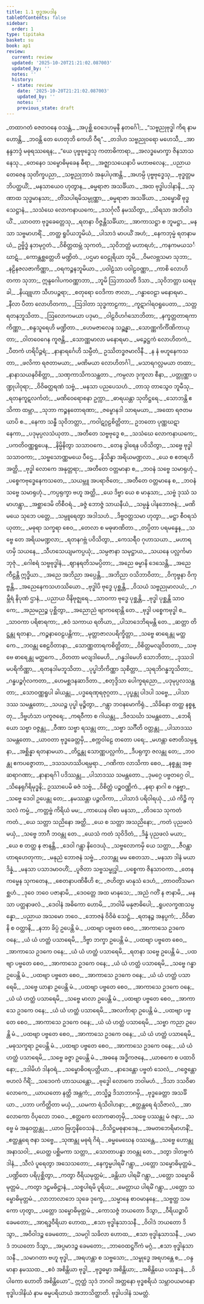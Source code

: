 ```yaml
---
title: 1.1 ဗုဒ္ဓအပဒါန
tableOfContents: false
sidebar:
  order: 1
type: tipitaka
basket: su
book: ap1
review:
  current: review
  updated: '2025-10-20T21:21:02.087003'
  updated_by: ''
  notes: ''
  history:
  - state: review
    date: '2025-10-20T21:21:02.087003'
    updated_by: ''
    notes: ''
    previous_state: draft
---
```



<DynamicBreadcrumb />


<ReviewStatus review={frontmatter.review} showDetails={true} />

<HypothesisAnnotation frontmatter={frontmatter} />

<Division number="1" book="ap1" e="ch" v="20" p="1">

<Paragraph number="2" type="verses" book="ap1">
_တထာဂတံ ဇေတဝနေ ဝသန္တံ,_  
_အပုစ္ဆိ ဝေဒေဟမုနီ နတင်္ဂေါ;_  
_“သဗ္ဗညုဗုဒ္ဓါ ကိရ နာမ ဟောန္တိ,_  
_ဘဝန္တိ တေ ဟေတုဘိ ကေဟိ ဝီရ”._  

</Paragraph>

</Division>
<Division number="2" book="ap1" e="ch" v="20" p="1">

<Paragraph number="3" type="verses" book="ap1">
_တဒါဟ သဗ္ဗညုဝရော မဟေသီ,_  
_အာနန္ဒဘဒ္ဒံ မဓုရဿရေန;_  
_“ယေ ပုဗ္ဗဗုဒ္ဓေသု ကတာဓိကာရာ,_  
_အလဒ္ဓမောက္ခာ ဇိနသာသနေသု._  

</Paragraph>

</Division>
<Division number="3" book="ap1" e="ch" v="20" p="1">

<Paragraph number="4" type="verses" book="ap1">
_တေနေဝ သမ္ဗောဓိမုခေန ဓီရာ,_  
_အဇ္ဈာသယေနာပိ မဟာဗလေန;_  
_ပညာယ တေဇေန သုတိက္ခပညာ,_  
_သဗ္ဗညုဘာဝံ အနုပါပုဏန္တိ._  

</Paragraph>

</Division>
<Division number="4" book="ap1" e="ch" v="20" p="1">

<Paragraph number="5" type="verses" book="ap1">
_အဟမ္ပိ ပုဗ္ဗဗုဒ္ဓေသု,_  
_ဗုဒ္ဓတ္တမဘိပတ္ထယိံ;_  
_မနသာယေဝ ဟုတွာန,_  
_ဓမ္မရာဇာ အသင်္ခိယာ._  

</Paragraph>

</Division>
<Division number="5" book="ap1" e="ch" v="20" p="2">

<Paragraph number="6" type="verses" book="ap1">
_အထ ဗုဒ္ဓါပဒါနာနိ,_  
_သုဏာထ သုဒ္ဓမာနသာ;_  
_တိံသပါရမိသမ္ပုဏ္ဏာ,_  
_ဓမ္မရာဇာ အသင်္ခိယာ._  

</Paragraph>

</Division>
<Division number="6" book="ap1" e="ch" v="20" p="2">

<Paragraph number="7" type="verses" book="ap1">
_သမ္ဗောဓိံ ဗုဒ္ဓသေဋ္ဌာနံ,_  
_သသံဃေ လောကနာယကေ;_  
_ဒသင်္ဂုလီ နမဿိတွာ,_  
_သိရသာ အဘိဝါဒယိံ._  

</Paragraph>

</Division>
<Division number="7" book="ap1" e="ch" v="20" p="2">

<Paragraph number="8" type="verses" book="ap1">
_ယာဝတာ ဗုဒ္ဓခေတ္တေသု,_  
_ရတနာ ဝိဇ္ဇန္တိသင်္ခိယာ;_  
_အာကာသဋ္ဌာ စ ဘူမဋ္ဌာ,_  
_မနသာ သဗ္ဗမာဟရိံ._  

</Paragraph>

</Division>
<Division number="8" book="ap1" e="ch" v="20" p="2">

<Paragraph number="9" type="verses" book="ap1">
_တတ္ထ ရူပိယဘူမိယံ,_  
_ပါသာဒံ မာပယိံ အဟံ;_  
_နေကဘုမ္မံ ရတနာမယံ,_  
ဥဗ္ဗိဒ္ဓံ နဘမုဂ္ဂတံ._  

</Paragraph>

</Division>
<Division number="9" book="ap1" e="ch" v="20" p="2">

<Paragraph number="10" type="verses" book="ap1">
_ဝိစိတ္တထမ္ဘံ သုကတံ,_  
_သုဝိဘတ္တံ မဟာရဟံ;_  
_ကနကမယသင်္ဃာဋံ,_  
_ကောန္တစ္ဆတ္တေဟိ မဏ္ဍိတံ._  

</Paragraph>

</Division>
<Division number="10" book="ap1" e="ch" v="20" p="2">

<Paragraph number="11" type="verses" book="ap1">
_ပဌမာ ဝေဠုရိယာ ဘူမိ,_  
_ဝိမလဗ္ဘသမာ သုဘာ;_  
_နဠိနဇလဇာကိဏ္ဏာ,_  
_ဝရကဉ္စနဘူမိယာ._  

</Paragraph>

</Division>
<Division number="11" book="ap1" e="ch" v="20" p="2">

<Paragraph number="12" type="verses" book="ap1">
_ပဝါဠံသာ ပဝါဠဝဏ္ဏာ,_  
_ကာစိ လောဟိတကာ သုဘာ;_  
ဣန္ဒဂေါပကဝဏ္ဏာဘာ,_  
_ဘူမိ ဩဘာသတီ ဒိသာ._  

</Paragraph>

</Division>
<Division number="12" book="ap1" e="ch" v="20" p="2">

<Paragraph number="13" type="verses" book="ap1">
_သုဝိဘတ္တာ ဃရမုခါ,_  
_နိယျူဟာ သီဟပဉ္ဇရာ;_  
_စတုရော ဝေဒိကာ ဇာလာ,_  
_ဂန္ဓာဝေဠာ မနောရမာ._  

</Paragraph>

</Division>
<Division number="13" book="ap1" e="ch" v="20" p="2">

<Paragraph number="14" type="verses" book="ap1">
_နီလာ ပီတာ လောဟိတကာ,_  
_ဩဒါတာ သုဒ္ဓကာဠကာ;_  
_ကူဋာဂါရဝရူပေတာ,_  
_သတ္တရတနဘူသိတာ._  

</Paragraph>

</Division>
<Division number="14" book="ap1" e="ch" v="20" p="2">

<Paragraph number="15" type="verses" book="ap1">
_ဩလောကမယာ ပဒုမာ,_  
_ဝါဠဝိဟင်္ဂသောဘိတာ;_  
_နက္ခတ္တတာရကာကိဏ္ဏာ,_  
_စန္ဒသူရေဟိ မဏ္ဍိတာ._  

</Paragraph>

</Division>
<Division number="15" book="ap1" e="ch" v="20" p="2">

<Paragraph number="16" type="verses" book="ap1">
_ဟေမဇာလေန သဉ္ဆန္နာ,_  
_သောဏ္ဏကိင်္ကိဏိကာယုတာ;_  
_ဝါတဝေဂေန ကူဇန္တိ,_  
_သောဏ္ဏမာလာ မနောရမာ._  

</Paragraph>

</Division>
<Division number="16" book="ap1" e="ch" v="20" p="2">

<Paragraph number="17" type="verses" book="ap1">
_မဉ္ဇေဋ္ဌကံ လောဟိတကံ,_  
_ပီတကံ ဟရိပိဉ္ဇရံ;_  
_နာနာရင်္ဂေဟိ သမ္ပီတံ,_  
ဥဿိတဒ္ဓဇမာလိနီ._  

</Paragraph>

</Division>
<Division number="17" book="ap1" e="ch" v="20" p="2">

<Paragraph number="18" type="verses" book="ap1">
_န နံ ဗဟူနေကသတာ,_  
_ဖလိကာ ရဇတာမယာ;_  
_မဏိမယာ လောဟိတင်္ဂါ,_  
_မသာရဂလ္လမယာ တထာ;_  
_နာနာသယနဝိစိတ္တာ,_  
_သဏှကာသိကသန္ထတာ._  

</Paragraph>

</Division>
<Division number="18" book="ap1" e="ch" v="20" p="3">

<Paragraph number="19" type="verses" book="ap1">
_ကမ္ပလာ ဒုကူလာ စီနာ,_  
_ပတ္တုဏ္ဏာ ပဏ္ဍုပါဝုရာ;_  
_ဝိဝိဓတ္ထရဏံ သဗ္ဗံ,_  
_မနသာ ပညပေသဟံ._  

</Paragraph>

</Division>
<Division number="19" book="ap1" e="ch" v="20" p="3">

<Paragraph number="20" type="verses" book="ap1">
_တာသု တာသွေဝ ဘူမီသု,_  
_ရတနကူဋလင်္ကတံ;_  
_မဏိဝေရောစနာ ဥက္ကာ,_  
_ဓာရယန္တာ သုတိဋ္ဌရေ._  

</Paragraph>

</Division>
<Division number="20" book="ap1" e="ch" v="20" p="3">

<Paragraph number="21" type="verses" book="ap1">
_သောဘန္တိ ဧသိကာ ထမ္ဘာ,_  
_သုဘာ ကဉ္စနတောရဏာ;_  
_ဇမ္ဗောနဒါ သာရမယာ,_  
_အထော ရဇတမယာပိ စ._  

</Paragraph>

</Division>
<Division number="21" book="ap1" e="ch" v="20" p="3">

<Paragraph number="22" type="verses" book="ap1">
_နေကာ သန္ဓီ သုဝိဘတ္တာ,_  
_ကဝါဋဂ္ဂဠစိတ္တိတာ;_  
ဥဘတော ပုဏ္ဏဃဋာနေကာ,_  
_ပဒုမုပ္ပလသံယုတာ._  

</Paragraph>

</Division>
<Division number="22" book="ap1" e="ch" v="20" p="3">

<Paragraph number="23" type="verses" book="ap1">
_အတီတေ သဗ္ဗဗုဒ္ဓေ စ,_  
_သသံဃေ လောကနာယကေ;_  
_ပကတိဝဏ္ဏရူပေန,_  
_နိမ္မိနိတွာ သသာဝကေ._  

</Paragraph>

</Division>
<Division number="23" book="ap1" e="ch" v="20" p="3">

<Paragraph number="24" type="verses" book="ap1">
_တေန ဒွါရေန ပဝိသိတွာ,_  
_သဗ္ဗေ ဗုဒ္ဓါ သသာဝကာ;_  
_သဗ္ဗသောဏ္ဏမယေ ပီဌေ,_  
_နိသိန္နာ အရိယမဏ္ဍလာ._  

</Paragraph>

</Division>
<Division number="24" book="ap1" e="ch" v="20" p="3">

<Paragraph number="25" type="verses" book="ap1">
_ယေ စ ဧတရဟိ အတ္ထိ,_  
_ဗုဒ္ဓါ လောကေ အနုတ္တရာ;_  
_အတီတေ ဝတ္တမာနာ စ,_  
_ဘဝနံ သဗ္ဗေ သမာရုဟုံ._  

</Paragraph>

</Division>
<Division number="25" book="ap1" e="ch" v="20" p="3">

<Paragraph number="26" type="verses" book="ap1">
_ပစ္စေကဗုဒ္ဓေနေကသတေ,_  
_သယမ္ဘူ အပရာဇိတေ;_  
_အတီတေ ဝတ္တမာနေ စ,_  
_ဘဝနံ သဗ္ဗေ သမာရုဟုံ._  

</Paragraph>

</Division>
<Division number="26" book="ap1" e="ch" v="20" p="3">

<Paragraph number="27" type="verses" book="ap1">
_ကပ္ပရုက္ခာ ဗဟူ အတ္ထိ,_  
_ယေ ဒိဗ္ဗာ ယေ စ မာနုသာ;_  
_သဗ္ဗံ ဒုဿံ သမာဟန္တွာ,_  
_အစ္ဆာဒေမိ တိစီဝရံ._  

</Paragraph>

</Division>
<Division number="27" book="ap1" e="ch" v="20" p="3">

<Paragraph number="28" type="verses" book="ap1">
_ခဇ္ဇံ ဘောဇ္ဇံ သာယနီယံ,_  
_သမ္ပန္နံ ပါနဘောဇနံ;_  
_မဏိမယေ သုဘေ ပတ္တေ,_  
_သမ္ပူရေတွာ အဒါသဟံ._  

</Paragraph>

</Division>
<Division number="28" book="ap1" e="ch" v="20" p="3">

<Paragraph number="29" type="verses" book="ap1">
_ဒိဗ္ဗဝတ္ထသမာ ဟုတွာ,_  
_မဋ္ဌာ စီဝရသံယုတာ;_  
_မဓုရာ သက္ခရာ စေဝ,_  
_တေလာ စ မဓုဖာဏိတာ._  

</Paragraph>

</Division>
<Division number="29" book="ap1" e="ch" v="20" p="3">

<Paragraph number="30" type="verses" book="ap1">
_တပ္ပိတာ ပရမန္နေန,_  
_သဗ္ဗေ တေ အရိယမဏ္ဍလာ;_  
_ရတနဂဗ္ဘံ ပဝိသိတွာ,_  
_ကေသရီဝ ဂုဟာသယာ._  

</Paragraph>

</Division>
<Division number="30" book="ap1" e="ch" v="20" p="3">

<Paragraph number="31" type="verses" book="ap1">
_မဟာရဟမှိ သယနေ,_  
_သီဟသေယျမကပ္ပယုံ;_  
_သမ္ပဇာနာ သမုဋ္ဌာယ,_  
_သယနေ ပလ္လင်္ကမာဘုဇုံ._  

</Paragraph>

</Division>
<Division number="31" book="ap1" e="ch" v="20" p="4">

<Paragraph number="32" type="verses" book="ap1">
_ဂေါစရံ သဗ္ဗဗုဒ္ဓါနံ,_  
_ဈာနရတိသမပ္ပိတာ;_  
_အညေ ဓမ္မာနိ ဒေသေန္တိ,_  
_အညေ ကီဠန္တိ ဣဒ္ဓိယာ._  

</Paragraph>

</Division>
<Division number="32" book="ap1" e="ch" v="20" p="4">

<Paragraph number="33" type="verses" book="ap1">
_အညေ အဘိညာ အပ္ပေန္တိ,_  
_အဘိညာ ဝသိဘာဝိတာ;_  
_ဝိကုဗ္ဗနာ ဝိကုဗ္ဗန္တိ,_  
_အညေနေကသဟဿိယော._  

</Paragraph>

</Division>
<Division number="33" book="ap1" e="ch" v="20" p="4">

<Paragraph number="34" type="verses" book="ap1">
_ဗုဒ္ဓါပိ ဗုဒ္ဓေ ပုစ္ဆန္တိ,_  
_ဝိသယံ သဗ္ဗညုမာလယံ;_  
_ဂမ္ဘီရံ နိပုဏံ ဌာနံ,_  
_ပညာယ ဝိနိဗုဇ္ဈရေ._  

</Paragraph>

</Division>
<Division number="34" book="ap1" e="ch" v="20" p="4">

<Paragraph number="35" type="verses" book="ap1">
_သာဝကာ ဗုဒ္ဓေ ပုစ္ဆန္တိ,_  
_ဗုဒ္ဓါ ပုစ္ဆန္တိ သာဝကေ;_  
_အညမညဉ္စ ပုစ္ဆိတွာ,_  
_အညောညံ ဗျာကရောန္တိ တေ._  

</Paragraph>

</Division>
<Division number="35" book="ap1" e="ch" v="20" p="4">

<Paragraph number="36" type="verses" book="ap1">
_ဗုဒ္ဓါ ပစ္စေကဗုဒ္ဓါ စ,_  
_သာဝကာ ပရိစာရကာ;_  
_ဧဝံ သကာယ ရတိယာ,_  
_ပါသာဒေဘိရမန္တိ တေ._  

</Paragraph>

</Division>
<Division number="36" book="ap1" e="ch" v="20" p="4">

<Paragraph number="37" type="verses" book="ap1">
_ဆတ္တာ တိဋ္ဌန္တု ရတနာ,_  
_ကဉ္စနာဝေဠပန္တိကာ;_  
_မုတ္တာဇာလပရိက္ခိတ္တာ,_  
_သဗ္ဗေ ဓာရေန္တု မတ္ထကေ._  

</Paragraph>

</Division>
<Division number="37" book="ap1" e="ch" v="20" p="4">

<Paragraph number="38" type="verses" book="ap1">
_ဘဝန္တု စေဠဝိတာနာ,_  
_သောဏ္ဏတာရကစိတ္တိတာ;_  
_ဝိစိတ္တမလျဝိတတာ,_  
_သဗ္ဗေ ဓာရေန္တု မတ္ထကေ._  

</Paragraph>

</Division>
<Division number="38" book="ap1" e="ch" v="20" p="4">

<Paragraph number="39" type="verses" book="ap1">
_ဝိတတာ မလျဒါမေဟိ,_  
_ဂန္ဓဒါမေဟိ သောဘိတာ;_  
_ဒုဿဒါမပရိကိဏ္ဏာ,_  
_ရတနဒါမဘူသိတာ._  

</Paragraph>

</Division>
<Division number="39" book="ap1" e="ch" v="20" p="4">

<Paragraph number="40" type="verses" book="ap1">
_ပုပ္ဖါဘိကိဏ္ဏာ သုစိတ္တာ,_  
_သုရဘိဂန္ဓဘူသိတာ;_  
_ဂန္ဓပဉ္စင်္ဂုလကတာ,_  
_ဟေမစ္ဆဒနဆာဒိတာ._  

</Paragraph>

</Division>
<Division number="40" book="ap1" e="ch" v="20" p="4">

<Paragraph number="41" type="verses" book="ap1">
_စတုဒ္ဒိသာ ပေါက္ခရညော,_  
_ပဒုမုပ္ပလသန္ထတာ;_  
_သောဝဏ္ဏရူပါ ခါယန္တု,_  
_ပဒ္မရေဏုရဇုဂ္ဂတာ._  

</Paragraph>

</Division>
<Division number="41" book="ap1" e="ch" v="20" p="4">

<Paragraph number="42" type="verses" book="ap1">
_ပုပ္ဖန္တု ပါဒပါ သဗ္ဗေ,_  
_ပါသာဒဿ သမန္တတော;_  
_သယဉ္စ ပုပ္ဖါ မုဉ္စိတွာ,_  
_ဂန္တွာ ဘဝနမောကိရုံ._  

</Paragraph>

</Division>
<Division number="42" book="ap1" e="ch" v="20" p="4">

<Paragraph number="43" type="verses" book="ap1">
_သိခိနော တတ္ထ နစ္စန္တု,_  
_ဒိဗ္ဗဟံသာ ပကူဇရေ;_  
_ကရဝီကာ စ ဂါယန္တု,_  
_ဒိဇသင်္ဃာ သမန္တတော._  

</Paragraph>

</Division>
<Division number="43" book="ap1" e="ch" v="20" p="4">

<Paragraph number="44" type="verses" book="ap1">
_ဘေရိယော သဗ္ဗာ ဝဇ္ဇန္တု,_  
_ဝီဏာ သဗ္ဗာ ရသန္တု တာ;_  
_သဗ္ဗာ သင်္ဂီတိ ဝတ္တန္တု,_  
_ပါသာဒဿ သမန္တတော._  

</Paragraph>

</Division>
<Division number="44" book="ap1" e="ch" v="20" p="5">

<Paragraph number="45" type="verses" book="ap1">
_ယာဝတာ ဗုဒ္ဓခေတ္တမှိ,_  
_စက္ကဝါဠေ တတော ပရေ;_  
_မဟန္တာ ဇောတိသမ္ပန္နာ,_  
_အစ္ဆိန္နာ ရတနာမယာ._  

</Paragraph>

</Division>
<Division number="45" book="ap1" e="ch" v="20" p="5">

<Paragraph number="46" type="verses" book="ap1">
_တိဋ္ဌန္တု သောဏ္ဏပလ္လင်္ကာ,_  
_ဒီပရုက္ခာ ဇလန္တု တေ;_  
_ဘဝန္တု ဧကပဇ္ဇောတာ,_  
_ဒသသဟဿိပရမ္ပရာ._  

</Paragraph>

</Division>
<Division number="46" book="ap1" e="ch" v="20" p="5">

<Paragraph number="47" type="verses" book="ap1">
_ဂဏိကာ လာသိကာ စေဝ,_  
_နစ္စန္တု အစ္ဆရာဂဏာ;_  
_နာနာရင်္ဂါ ပဒိဿန္တု,_  
_ပါသာဒဿ သမန္တတော._  

</Paragraph>

</Division>
<Division number="47" book="ap1" e="ch" v="20" p="5">

<Paragraph number="48" type="verses" book="ap1">
_ဒုမဂ္ဂေ ပဗ္ဗတဂ္ဂေ ဝါ,_  
_သိနေရုဂိရိမုဒ္ဓနိ;_  
ဥဿာပေမိ ဓဇံ သဗ္ဗံ,_  
_ဝိစိတ္တံ ပဉ္စဝဏ္ဏိကံ._  

</Paragraph>

</Division>
<Division number="48" book="ap1" e="ch" v="20" p="5">

<Paragraph number="49" type="verses" book="ap1">
_နရာ နာဂါ စ ဂန္ဓဗ္ဗာ,_  
_သဗ္ဗေ ဒေဝါ ဥပေန္တု တေ;_  
_နမဿန္တာ ပဉ္ဇလိကာ,_  
_ပါသာဒံ ပရိဝါရယုံ._  

</Paragraph>

</Division>
<Division number="49" book="ap1" e="ch" v="20" p="5">

<Paragraph number="50" type="verses" book="ap1">
_ယံ ကိဉ္စိ ကုသလံ ကမ္မံ,_  
_ကတ္တဗ္ဗံ ကိရိယံ မမ;_  
_ကာယေန ဝါစာ မနသာ,_  
_တိဒသေ သုကတံ ကတံ._  

</Paragraph>

</Division>
<Division number="50" book="ap1" e="ch" v="20" p="5">

<Paragraph number="51" type="verses" book="ap1">
_ယေ သတ္တာ သညိနော အတ္ထိ,_  
_ယေ စ သတ္တာ အသညိနော;_  
_ကတံ ပုညဖလံ မယှံ,_  
_သဗ္ဗေ ဘာဂီ ဘဝန္တု တေ._  

</Paragraph>

</Division>
<Division number="51" book="ap1" e="ch" v="20" p="5">

<Paragraph number="52" type="verses" book="ap1">
_ယေသံ ကတံ သုဝိဒိတံ,_  
_ဒိန္နံ ပုညဖလံ မယာ;_  
_ယေ စ တတ္ထ န ဇာနန္တိ,_  
_ဒေဝါ ဂန္တွာ နိဝေဒယုံ._  

</Paragraph>

</Division>
<Division number="52" book="ap1" e="ch" v="20" p="5">

<Paragraph number="53" type="verses" book="ap1">
_သဗ္ဗလောကမှိ ယေ သတ္တာ,_  
_ဇီဝန္တာဟာရဟေတုကာ;_  
_မနုညံ ဘောဇနံ သဗ္ဗံ,_  
_လဘန္တု မမ စေတသာ._  

</Paragraph>

</Division>
<Division number="53" book="ap1" e="ch" v="20" p="5">

<Paragraph number="54" type="verses" book="ap1">
_မနသာ ဒါနံ မယာ ဒိန္နံ,_  
_မနသာ ပသာဒမာဝဟိံ;_  
_ပူဇိတာ သဗ္ဗသမ္ဗုဒ္ဓါ,_  
_ပစ္စေကာ ဇိနသာဝကာ._  

</Paragraph>

</Division>
<Division number="54" book="ap1" e="ch" v="20" p="5">

<Paragraph number="55" type="verses" book="ap1">
_တေန ကမ္မေန သုကတေန,_  
_စေတနာပဏိဓီဟိ စ;_  
_ဇဟိတွာ မာနုသံ ဒေဟံ,_  
_တာဝတိံသမဂစ္ဆဟံ._  

</Paragraph>

</Division>
<Division number="55" book="ap1" e="ch" v="20" p="5">

<Paragraph number="56" type="verses" book="ap1">
_ဒုဝေ ဘဝေ ပဇာနာမိ,_  
_ဒေဝတ္တေ အထ မာနုသေ;_  
_အညံ ဂတိံ န ဇာနာမိ,_  
_မနသာ ပတ္ထနာဖလံ._  

</Paragraph>

</Division>
<Division number="56" book="ap1" e="ch" v="20" p="5">

<Paragraph number="57" type="verses" book="ap1">
_ဒေဝါနံ အဓိကော ဟောမိ,_  
_ဘဝါမိ မနုဇာဓိပေါ;_  
_ရူပလက္ခဏသမ္ပန္နော,_  
_ပညာယ အသမော ဘဝေ._  

</Paragraph>

</Division>
<Division number="57" book="ap1" e="ch" v="20" p="5">

<Paragraph number="58" type="verses" book="ap1">
_ဘောဇနံ ဝိဝိဓံ သေဋ္ဌံ,_  
_ရတနဉ္စ အနပ္ပကံ;_  
_ဝိဝိဓာနိ စ ဝတ္ထာနိ,_  
_နဘာ ခိပ္ပံ ဥပေန္တိ မံ._  

</Paragraph>

</Division>
<Division number="58" book="ap1" e="ch" v="20" p="6">

<Paragraph number="59" type="verses" book="ap1">
_ပထဗျာ ပဗ္ဗတေ စေဝ,_  
_အာကာသေ ဥဒကေ ဝနေ;_  
_ယံ ယံ ဟတ္ထံ ပသာရေမိ,_  
_ဒိဗ္ဗာ ဘက္ခာ ဥပေန္တိ မံ._  

</Paragraph>

</Division>
<Division number="59" book="ap1" e="ch" v="20" p="6">

<Paragraph number="60" type="verses" book="ap1">
_ပထဗျာ ပဗ္ဗတေ စေဝ,_  
_အာကာသေ ဥဒကေ ဝနေ;_  
_ယံ ယံ ဟတ္ထံ ပသာရေမိ,_  
_ရတနာ သဗ္ဗေ ဥပေန္တိ မံ._  

</Paragraph>

</Division>
<Division number="60" book="ap1" e="ch" v="20" p="6">

<Paragraph number="61" type="verses" book="ap1">
_ပထဗျာ ပဗ္ဗတေ စေဝ,_  
_အာကာသေ ဥဒကေ ဝနေ;_  
_ယံ ယံ ဟတ္ထံ ပသာရေမိ,_  
_သဗ္ဗေ ဂန္ဓာ ဥပေန္တိ မံ._  

</Paragraph>

</Division>
<Division number="61" book="ap1" e="ch" v="20" p="6">

<Paragraph number="62" type="verses" book="ap1">
_ပထဗျာ ပဗ္ဗတေ စေဝ,_  
_အာကာသေ ဥဒကေ ဝနေ;_  
_ယံ ယံ ဟတ္ထံ ပသာရေမိ,_  
_သဗ္ဗေ ယာနာ ဥပေန္တိ မံ._  

</Paragraph>

</Division>
<Division number="62" book="ap1" e="ch" v="20" p="6">

<Paragraph number="63" type="verses" book="ap1">
_ပထဗျာ ပဗ္ဗတေ စေဝ,_  
_အာကာသေ ဥဒကေ ဝနေ;_  
_ယံ ယံ ဟတ္ထံ ပသာရေမိ,_  
_သဗ္ဗေ မာလာ ဥပေန္တိ မံ._  

</Paragraph>

</Division>
<Division number="63" book="ap1" e="ch" v="20" p="6">

<Paragraph number="64" type="verses" book="ap1">
_ပထဗျာ ပဗ္ဗတေ စေဝ,_  
_အာကာသေ ဥဒကေ ဝနေ;_  
_ယံ ယံ ဟတ္ထံ ပသာရေမိ,_  
_အလင်္ကာရာ ဥပေန္တိ မံ._  

</Paragraph>

</Division>
<Division number="64" book="ap1" e="ch" v="20" p="6">

<Paragraph number="65" type="verses" book="ap1">
_ပထဗျာ ပဗ္ဗတေ စေဝ,_  
_အာကာသေ ဥဒကေ ဝနေ;_  
_ယံ ယံ ဟတ္ထံ ပသာရေမိ,_  
_သဗ္ဗာ ကညာ ဥပေန္တိ မံ._  

</Paragraph>

</Division>
<Division number="65" book="ap1" e="ch" v="20" p="6">

<Paragraph number="66" type="verses" book="ap1">
_ပထဗျာ ပဗ္ဗတေ စေဝ,_  
_အာကာသေ ဥဒကေ ဝနေ;_  
_ယံ ယံ ဟတ္ထံ ပသာရေမိ,_  
_မဓုသက္ခရာ ဥပေန္တိ မံ._  

</Paragraph>

</Division>
<Division number="66" book="ap1" e="ch" v="20" p="6">

<Paragraph number="67" type="verses" book="ap1">
_ပထဗျာ ပဗ္ဗတေ စေဝ,_  
_အာကာသေ ဥဒကေ ဝနေ;_  
_ယံ ယံ ဟတ္ထံ ပသာရေမိ,_  
_သဗ္ဗေ ခဇ္ဇာ ဥပေန္တိ မံ._  

</Paragraph>

</Division>
<Division number="67" book="ap1" e="ch" v="20" p="6">

<Paragraph number="68" type="verses" book="ap1">
_အဓနေ အဒ္ဓိကဇနေ,_  
_ယာစကေ စ ပထာဝိနော;_  
_ဒဒါမိဟံ ဒါနဝရံ,_  
_သမ္ဗောဓိဝရပတ္တိယာ._  

</Paragraph>

</Division>
<Division number="68" book="ap1" e="ch" v="20" p="6">

<Paragraph number="69" type="verses" book="ap1">
_နာဒေန္တော ပဗ္ဗတံ သေလံ,_  
_ဂဇ္ဇေန္တော ဗဟလံ ဂိရိံ;_  
_သဒေဝကံ ဟာသယန္တော,_  
_ဗုဒ္ဓေါ လောကေ ဘဝါမဟံ._  

</Paragraph>

</Division>
<Division number="69" book="ap1" e="ch" v="20" p="6">

<Paragraph number="70" type="verses" book="ap1">
_ဒိသာ ဒသဝိဓာ လောကေ,_  
_ယာယတော နတ္ထိ အန္တကံ;_  
_တသ္မိဉ္စ ဒိသာဘာဂမှိ,_  
_ဗုဒ္ဓခေတ္တာ အသင်္ခိယာ._  

</Paragraph>

</Division>
<Division number="70" book="ap1" e="ch" v="20" p="6">

<Paragraph number="71" type="verses" book="ap1">
_ပဘာ ပကိတ္တိတာ မယှံ,_  
_ယမကာ ရံသိဝါဟနာ;_  
_ဧတ္ထန္တရေ ရံသိဇာလံ,_  
_အာလောကော ဝိပုလော ဘဝေ._  

</Paragraph>

</Division>
<Division number="71" book="ap1" e="ch" v="20" p="7">

<Paragraph number="72" type="verses" book="ap1">
_ဧတ္တကေ လောကဓာတုမှိ,_  
_သဗ္ဗေ ပဿန္တု မံ ဇနာ;_  
_သဗ္ဗေ မံ အနုဝတ္တန္တု,_  
_ယာဝ ဗြဟ္မနိဝေသနံ._  

</Paragraph>

</Division>
<Division number="72" book="ap1" e="ch" v="20" p="7">

<Paragraph number="73" type="verses" book="ap1">
_ဝိသိဋ္ဌမဓုနာဒေန,_  
_အမတဘေရိမာဟနိံ;_  
_ဧတ္ထန္တရေ ဇနာ သဗ္ဗေ,_  
_သုဏန္တု မဓုရံ ဂိရံ._  

</Paragraph>

</Division>
<Division number="73" book="ap1" e="ch" v="20" p="7">

<Paragraph number="74" type="verses" book="ap1">
_ဓမ္မမေဃေန ဝဿန္တေ,_  
_သဗ္ဗေ ဟောန္တု အနာသဝါ;_  
_ယေတ္ထ ပစ္ဆိမကာ သတ္တာ,_  
_သောတာပန္နာ ဘဝန္တု တေ._  

</Paragraph>

</Division>
<Division number="74" book="ap1" e="ch" v="20" p="7">

<Paragraph number="75" type="verses" book="ap1">
_ဒတွာ ဒါတဗ္ဗကံ ဒါနံ,_  
_သီလံ ပူရေတွာ အသေသတော;_  
_နေက္ခမ္မပါရမိံ ဂန္တွာ,_  
_ပတ္တော သမ္ဗောဓိမုတ္တမံ._  

</Paragraph>

</Division>
<Division number="75" book="ap1" e="ch" v="20" p="7">

<Paragraph number="76" type="verses" book="ap1">
_ပဏ္ဍိတေ ပရိပုစ္ဆိတွာ,_  
_ကတွာ ဝီရိယမုတ္တမံ;_  
_ခန္တိယာ ပါရမိံ ဂန္တွာ,_  
_ပတ္တော သမ္ဗောဓိမုတ္တမံ._  

</Paragraph>

</Division>
<Division number="76" book="ap1" e="ch" v="20" p="7">

<Paragraph number="77" type="verses" book="ap1">
_ကတွာ ဒဠှမဓိဋ္ဌာနံ,_  
_သစ္စပါရမိ ပူရိယ;_  
_မေတ္တာယ ပါရမိံ ဂန္တွာ,_  
_ပတ္တော သမ္ဗောဓိမုတ္တမံ._  

</Paragraph>

</Division>
<Division number="77" book="ap1" e="ch" v="20" p="7">

<Paragraph number="78" type="verses" book="ap1">
_လာဘာလာဘေ သုခေ ဒုက္ခေ,_  
_သမ္မာနေ စာဝမာနနေ;_  
_သဗ္ဗတ္ထ သမကော ဟုတွာ,_  
_ပတ္တော သမ္ဗောဓိမုတ္တမံ._  

</Paragraph>

</Division>
<Division number="78" book="ap1" e="ch" v="20" p="7">

<Paragraph number="79" type="verses" book="ap1">
_ကောသဇ္ဇံ ဘယတော ဒိသွာ,_  
_ဝီရိယဉ္စာပိ ခေမတော;_  
_အာရဒ္ဓဝီရိယာ ဟောထ,_  
_ဧသာ ဗုဒ္ဓါနုသာသနီ._  

</Paragraph>

</Division>
<Division number="79" book="ap1" e="ch" v="20" p="7">

<Paragraph number="80" type="verses" book="ap1">
_ဝိဝါဒံ ဘယတော ဒိသွာ,_  
_အဝိဝါဒဉ္စ ခေမတော;_  
_သမဂ္ဂါ သခိလာ ဟောထ,_  
_ဧသာ ဗုဒ္ဓါနုသာသနီ._  

</Paragraph>

</Division>
<Division number="80" book="ap1" e="ch" v="20" p="7">

<Paragraph number="81" type="verses" book="ap1">
_ပမာဒံ ဘယတော ဒိသွာ,_  
_အပ္ပမာဒဉ္စ ခေမတော;_  
_ဘာဝေထဋ္ဌင်္ဂိကံ မဂ္ဂံ,_  
_ဧသာ ဗုဒ္ဓါနုသာသနီ._  

</Paragraph>

</Division>
<Division number="81" book="ap1" e="ch" v="20" p="7">

<Paragraph number="82" type="verses" book="ap1">
_သမာဂတာ ဗဟူ ဗုဒ္ဓါ,_  
_အရဟန္တာ စ သဗ္ဗသော;_  
_သမ္ဗုဒ္ဓေ အရဟန္တေ စ,_  
_ဝန္ဒမာနာ နမဿထ._  

</Paragraph>

</Division>
<Division number="82" book="ap1" e="ch" v="20" p="7">

<Paragraph number="83" type="verses" book="ap1">
_ဧဝံ အစိန္တိယာ ဗုဒ္ဓါ,_  
_ဗုဒ္ဓဓမ္မာ အစိန္တိယာ;_  
_အစိန္တိယေ ပသန္နာနံ,_  
_ဝိပါကော ဟောတိ အစိန္တိယော”._  

</Paragraph>

<Paragraph number="84" book="ap1">
ဣတ္ထံ သုဒံ ဘဂဝါ အတ္တနော ဗုဒ္ဓစရိယံ သမ္ဘာဝယမာနော ဗုဒ္ဓါပဒါနိယံ နာမ ဓမ္မပရိယာယံ အဘာသိတ္ထာတိ.

</Paragraph>
</Division>

<Paragraph number="85" type="center" book="ap1">
ဗုဒ္ဓါပဒါနံ သမတ္တံ.
</Paragraph>